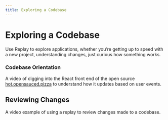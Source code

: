 ```yaml
---
title: Exploring a Codebase
---
```



# Exploring a Codebase

Use Replay to explore applications, whether you’re getting up to speed with a new project, understanding changes, just curious how something works.

### Codebase Orientation

A video of digging into the React front end of the open source [hot.opensauced.pizza](https://hot.opensauced.pizza) to understand how it updates based on user events.

<LoomVideo src="https://www.loom.com/embed/801a76944eef4318803e768999d33a58" />

## Reviewing Changes

A video example of using a replay to review changes made to a codebase.

<LoomVideo src="https://www.loom.com/embed/9ba2e4caa6c1478e88e843bd7e0528f6" />
